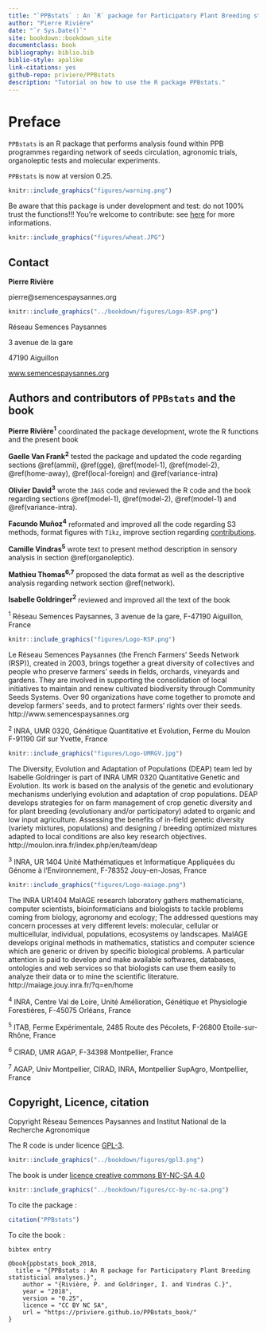 ```yaml
--- 
title: "`PPBstats` : An `R` package for Participatory Plant Breeding statisticial analyses"
author: "Pierre Rivière"
date: "`r Sys.Date()`"
site: bookdown::bookdown_site
documentclass: book
bibliography: biblio.bib
biblio-style: apalike
link-citations: yes
github-repo: priviere/PPBstats
description: "Tutorial on how to use the R package PPBstats."
---
```



# Preface {-}

`PPBstats` is an R package that performs analysis found within PPB programmes regarding network of seeds circulation, agronomic trials, organoleptic tests and molecular experiments.

`PPBstats` is now at version 0.25.

```r
knitr::include_graphics("figures/warning.png")
```
Be aware that this package is under development and test: do not 100% trust the functions!!! 
You're welcome to contribute: see [here](https://priviere.github.io/PPBstats_web_site/contribute.html) for more informations.

```r
knitr::include_graphics("figures/wheat.JPG")
```

## Contact {-}
**Pierre Rivière**

pierre@semencespaysannes.org

```r
knitr::include_graphics("../bookdown/figures/Logo-RSP.png")
```

Réseau Semences Paysannes

3 avenue de la gare

47190 Aiguillon

[www.semencespaysannes.org](http://www.semencespaysannes.org)


## Authors and contributors of `PPBstats` and the book {-}

**Pierre Rivière^1^** coordinated the package development, wrote the R functions and the present book

**Gaelle Van Frank^2^** tested the package and updated the code regarding sections \@ref(ammi), \@ref(gge), \@ref(model-1), \@ref(model-2), \@ref(home-away), \@ref(local-foreign) and \@ref(variance-intra)

**Olivier David^3^** wrote the `JAGS` code and reviewed the R code and the book regarding sections \@ref(model-1), \@ref(model-2), \@ref(model-1) and \@ref(variance-intra).

**Facundo Muñoz^4^** reformated and improved all the code regarding S3 methods, format figures with `Tikz`, improve section regarding [contributions](https://priviere.github.io/PPBstats_web_site/contribute.html).

**Camille Vindras^5^** wrote text to present method description in sensory analysis in section \@ref(organoleptic).

**Mathieu Thomas^6,7^** proposed the data format as well as the descriptive analysis regarding network section \@ref(network).

**Isabelle Goldringer^2^** reviewed and improved all the text of the book


^1^ Réseau Semences Paysannes, 3 avenue de la gare, F-47190 Aiguillon, France
```r
knitr::include_graphics("figures/Logo-RSP.png")
```
Le Réseau Semences Paysannes (the French Farmers' Seeds Network (RSP)), created in 2003, brings together a great diversity of collectives and people who preserve farmers' seeds in fields, orchards, vineyards and gardens. They are involved in supporting the consolidation of local initiatives to maintain and renew cultivated biodiversity through Community Seeds Systems. Over 90 organizations have come together to promote and develop farmers' seeds, and to protect farmers' rights over their seeds.
http://www.semencespaysannes.org


^2^ INRA, UMR 0320, Génétique Quantitative et Evolution, Ferme du Moulon F-91190 Gif sur Yvette, France
```r
knitr::include_graphics("figures/Logo-UMRGV.jpg")
```
The Diversity, Evolution and Adaptation of Populations (DEAP) team led by Isabelle Goldringer is part of INRA UMR 0320 Quantitative Genetic and Evolution.
Its work is based on the analysis of the genetic and evolutionary mechanisms underlying evolution and adaptation of crop populations.
DEAP develops strategies for on farm management of crop genetic diversity and
for plant breeding (evolutionary and/or participatory) adated to organic and low input agriculture.
Assessing the benefits of in-field genetic diversity (variety mixtures, populations) and designing
/ breeding optimized mixtures adapted to local conditions are also key research objectives.
http://moulon.inra.fr/index.php/en/team/deap


^3^ INRA, UR 1404 Unité Mathématiques et Informatique Appliquées du Génome à l'Environnement, F-78352 Jouy-en-Josas, France

```r
knitr::include_graphics("figures/Logo-maiage.png")
```
The INRA UR1404 MaIAGE research laboratory gathers mathematicians, computer scientists, bioinformaticians and biologists to tackle problems coming from biology, agronomy and ecology; The addressed questions may concern processes at very different levels: molecular, cellular or multicellular, individual, populations, ecosystems oy landscapes. 
MaIAGE develops original methods in mathematics, statistics and computer science which are generic or driven by specific biological problems. A particular attention is paid to develop and make available softwares, databases, ontologies and web services so that biologists can use them easily to analyze their data or to mine the scientific literature.
http://maiage.jouy.inra.fr/?q=en/home


^4^ INRA, Centre Val de Loire, Unité Amélioration, Génétique et Physiologie Forestières, F-45075 Orléans, France

^5^ ITAB, Ferme Expérimentale, 2485 Route des Pécolets, F-26800 Etoile-sur-Rhône, France

^6^ CIRAD, UMR AGAP, F-34398 Montpellier, France

^7^ AGAP, Univ Montpellier, CIRAD, INRA, Montpellier SupAgro, Montpellier, France

## Copyright, Licence, citation {-}

Copyright Réseau Semences Paysannes and Institut National de la Recherche Agronomique

The R code is under licence [GPL-3](https://www.gnu.org/licenses/gpl-3.0.en.html).

```r
knitr::include_graphics("../bookdown/figures/gpl3.png")
```


The book is under [licence creative commons BY-NC-SA 4.0](http://creativecommons.org/licenses/by-nc-sa/4.0/)

```r
knitr::include_graphics("../bookdown/figures/cc-by-nc-sa.png")
```

To cite the package :

```r
citation("PPBstats")
```

To cite the book :

```
bibtex entry

@book{ppbstats_book_2018,
  title = "{PPBstats : An R package for Participatory Plant Breeding statisticial analyses.}",
	author = "{Rivière, P. and Goldringer, I. and Vindras C.}",
	year = "2018",
	version = "0.25",
	licence = "CC BY NC SA",
	url = "https://priviere.github.io/PPBstats_book/"
}
```





